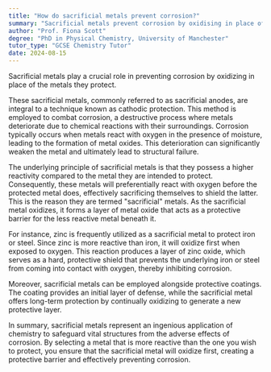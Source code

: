 ```yaml
---
title: "How do sacrificial metals prevent corrosion?"
summary: "Sacrificial metals prevent corrosion by oxidising in place of the metal they are protecting."
author: "Prof. Fiona Scott"
degree: "PhD in Physical Chemistry, University of Manchester"
tutor_type: "GCSE Chemistry Tutor"
date: 2024-08-15
---
```


Sacrificial metals play a crucial role in preventing corrosion by oxidizing in place of the metals they protect.

These sacrificial metals, commonly referred to as sacrificial anodes, are integral to a technique known as cathodic protection. This method is employed to combat corrosion, a destructive process where metals deteriorate due to chemical reactions with their surroundings. Corrosion typically occurs when metals react with oxygen in the presence of moisture, leading to the formation of metal oxides. This deterioration can significantly weaken the metal and ultimately lead to structural failure.

The underlying principle of sacrificial metals is that they possess a higher reactivity compared to the metal they are intended to protect. Consequently, these metals will preferentially react with oxygen before the protected metal does, effectively sacrificing themselves to shield the latter. This is the reason they are termed "sacrificial" metals. As the sacrificial metal oxidizes, it forms a layer of metal oxide that acts as a protective barrier for the less reactive metal beneath it.

For instance, zinc is frequently utilized as a sacrificial metal to protect iron or steel. Since zinc is more reactive than iron, it will oxidize first when exposed to oxygen. This reaction produces a layer of zinc oxide, which serves as a hard, protective shield that prevents the underlying iron or steel from coming into contact with oxygen, thereby inhibiting corrosion.

Moreover, sacrificial metals can be employed alongside protective coatings. The coating provides an initial layer of defense, while the sacrificial metal offers long-term protection by continually oxidizing to generate a new protective layer.

In summary, sacrificial metals represent an ingenious application of chemistry to safeguard vital structures from the adverse effects of corrosion. By selecting a metal that is more reactive than the one you wish to protect, you ensure that the sacrificial metal will oxidize first, creating a protective barrier and effectively preventing corrosion.
    
